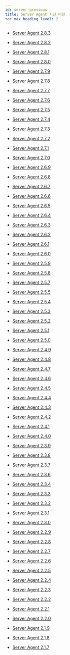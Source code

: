 ```yaml
---
id: server-previous
title: Server Agent 지난 버전
toc_max_heading_level: 2
---
```


* [Server Agent 2.8.3](server-2_8_3)

* [Server Agent 2.8.2](server-2_8_2)

* [Server Agent 2.8.1](server-2_8_1)

* [Server Agent 2.8.0](server-2_8_0)

* [Server Agent 2.7.9](server-2_7_9)

* [Server Agent 2.7.8](server-2_7_8)

* [Server Agent 2.7.7](server-2_7_7)

* [Server Agent 2.7.6](server-2_7_6)

* [Server Agent 2.7.5](server-2_7_5)

* [Server Agent 2.7.4](server-2_7_4)

* [Server Agent 2.7.3](server-2_7_3)

* [Server Agent 2.7.2](server-2_7_2)

* [Server Agent 2.7.1](server-2_7_1)

* [Server Agent 2.7.0](server-2_7_0)

* [Server Agent 2.6.9](server-2_6_9)

* [Server Agent 2.6.8](server-2_6_8)

* [Server Agent 2.6.7](server-2_6_7)

* [Server Agent 2.6.6](server-2_6_6)

* [Server Agent 2.6.5](server-2_6_5)

* [Server Agent 2.6.4](server-2_6_4)

* [Server Agent 2.6.3](server-2_6_3)

* [Server Agent 2.6.2](server-2_6_2)

* [Server Agent 2.6.1](server-2_6_1)

* [Server Agent 2.6.0](server-2_6_0)

* [Server Agent 2.5.9](server-2_5_9)

* [Server Agent 2.5.8](server-2_5_8)

* [Server Agent 2.5.7](server-2_5_7)

* [Server Agent 2.5.5](server-2_5_5)

* [Server Agent 2.5.4](server-2_5_4)

* [Server Agent 2.5.3](server-2_5_3)

* [Server Agent 2.5.2](server-2_5_2)

* [Server Agent 2.5.1](server-2_5_1)

* [Server Agent 2.5.0](server-2_5_0)

* [Server Agent 2.4.9](server-2_4_9)

* [Server Agent 2.4.8](server-2_4_8)

* [Server Agent 2.4.7](server-2_4_7)

* [Server Agent 2.4.6](server-2_4_6)

* [Server Agent 2.4.5](server-2_4_5)

* [Server Agent 2.4.4](server-2_4_4)

* [Server Agent 2.4.3](server-2_4_3)

* [Server Agent 2.4.2](server-2_4_2)

* [Server Agent 2.4.1](server-2_4_1)

* [Server Agent 2.4.0](server-2_4_0)

* [Server Agent 2.3.9](server-2_3_9)

* [Server Agent 2.3.8](server-2_3_8)

* [Server Agent 2.3.7](server-2_3_7)

* [Server Agent 2.3.6](server-2_3_6)

* [Server Agent 2.3.4](server-2_3_4)

* [Server Agent 2.3.3](server-2_3_3)

* [Server Agent 2.3.2](server-2_3_2)

* [Server Agent 2.3.1](server-2_3_1)

* [Server Agent 2.3.0](server-2_3_0)

* [Server Agent 2.2.9](server-2_2_9)

* [Server Agent 2.2.8](server-2_2_8)

* [Server Agent 2.2.7](server-2_2_7)

* [Server Agent 2.2.6](server-2_2_6)

* [Server Agent 2.2.5](server-2_2_5)

* [Server Agent 2.2.4](server-2_2_4)

* [Server Agent 2.2.3](server-2_2_3)

* [Server Agent 2.2.2](server-2_2_2)

* [Server Agent 2.2.1](server-2_2_1)

* [Server Agent 2.2.0](server-2_2_0)

* [Server Agent 2.1.9](server-2_1_9)

* [Server Agent 2.1.8](server-2_1_8)

* [Server Agent 2.1.7](server-2_1_7)
